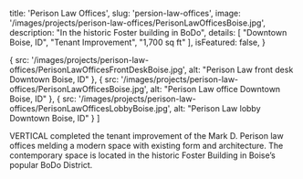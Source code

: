 
  title: 'Perison Law Offices',
  slug: 'persion-law-offices',
  image: '/images/projects/perison-law-offices/PerisonLawOfficesBoise.jpg',
  description: "In the historic Foster building in BoDo",
  details: [
    "Downtown Boise, ID",
    "Tenant Improvement",
    "1,700 sq ft"
  ],
  isFeatured: false,
}

  {
    src: '/images/projects/perison-law-offices/PerisonLawOfficesFrontDeskBoise.jpg',
    alt: "Perison Law front desk Downtown Boise, ID"
  },
  {
    src: '/images/projects/perison-law-offices/PerisonLawOfficesBoise.jpg',
    alt: "Perison Law office Downtown Boise, ID"
  },
  {
    src: '/images/projects/perison-law-offices/PerisonLawOfficesLobbyBoise.jpg',
    alt: "Perison Law lobby Downtown Boise, ID"
  }
]


VERTICAL completed the tenant improvement of the Mark D. Perison law offices melding a modern space with existing form and architecture.  The contemporary space is located in the historic Foster Building in Boise’s popular BoDo District.

<Slider slides={slides}/>